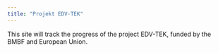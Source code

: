 ```yaml
---
title: "Projekt EDV-TEK"
---
```


This site will track the progress of the project EDV-TEK, funded by the BMBF and European Union.